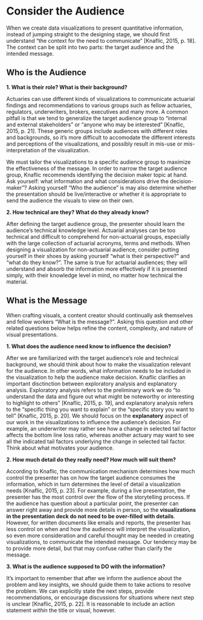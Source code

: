 # Consider the Audience

When we create data visualizations to present quantitative information, instead of jumping straight to the designing stage, we should first understand "the context for the need to communicate" [Knaflic, 2015, p. 18]. The context can be split into two parts: the target audience and the intended message.

## Who is the Audience

**1. What is their role? What is their background?**  

Actuaries can use different kinds of visualizations to communicate actuarial findings and recommendations to various groups such as fellow actuaries, regulators, underwriters, brokers, executives and many more. A common pitfall is that we tend to generalize the target audience group to "internal and external stakeholders" or "anyone who may be interested" [Knaflic, 2015, p. 21]. These generic groups include audiences with different roles and backgrounds, so it's more difficult to accomodate the different interests and perceptions of the visualizations, and possibly result in mis-use or mis-interpretation of the visualization. 

We must tailor the visualizations to a specific audience group to maximize the effectiveness of the message. In order to narrow the target audience group, Knaflic recommends identifying the decision maker topic at hand. Ask yourself: what information and what considerations drive the decision-maker"? Asking yourself "Who the audience" is may also determine whether the presentation should be live/interactive or whether it is appropriate to send the audience the visuals to view on their own.

**2. How technical are they? What do they already know?**  

After defining the target audience group, the presenter should learn the audience's technical knowledge level. Actuarial analyses can be too technical and difficult to comprehend for non-actuarial groups, especially with the large collection of actuarial acronyms, terms and methods. When designing a visualization for non-actuarial audience, consider putting yourself in their shoes by asking yourself "what is their perspective?" and "what do they know?". The same is true for actuarial audiences; they will understand and absorb the information more effectively if it is presented simply, with their knowledge level in mind, no matter how technical the material.

## What is the Message

When crafting visuals, a content creator should continually ask themselves and fellow workers "What is the message?". Asking this question and other related questions below helps refine the content, complexity, and nature of visual presentations.

**1. What does the audience need know to influence the decision?**  

After we are familiarized with the target audience's role and technical background, we should think about how to make the visualization relevant for the audience. In other words, what information needs to be included in the visualization to help the audience make decision. Knaflic clarifies an important disctinction between exploratory analysis and explanatory analysis. Exploratory analysis refers to the preliminary work we do "to understand the data and figure out what might be noteworthy or interesting to highlight to others" [Knaflic, 2015, p. 19], and explanatory analysis refers to the "specific thing you want to explain" or the "specific story you want to tell" [Knaflic, 2015, p. 20]. We should focus on the **explanatory** aspect of our work in the visualizations to influence the audience's decision. For example, an underwriter may rather see how a change in selected tail factor affects the bottom line loss ratio, whereas another actuary may want to see all the indicated tail factors underlying the change in selected tail factor. Think about what motivates your audience.

**2. How much detail do they really need? How much will suit them?**  

According to Knaflic, the communication mechanism determines how much control the presenter has on how the target audience consumes the information, which in turn determines the level of detail a visualization needs [Knaflic, 2015, p. 23]. For example, during a live presentation, the presenter has the most control over the flow of the storytelling process. If the audience has question about a particular point, the presenter can answer right away and provide more details in person, so the **visualizations in the presentation deck do not need to be over-filled with details**. However, for written documents like emails and reports, the presenter has less control on when and how the audience will interpret the visualization, so even more consideration and careful thought may be needed in creating visualizations, to communicate the intended message. Our tendency may be to provide more detail, but that may confuse rather than clarify the message.

**3. What is the audience supposed to DO with the information?**  

It's important to remember that after we inform the audience about the problem and key insights, we should guide them to take actions to resolve the problem. We can explicitly state the next steps, provide recommendations, or encourage discussions for situations where next step is unclear [Knaflic, 2015, p. 22]. It is reasonable to include an action statement _within_ the title or visual, however.
